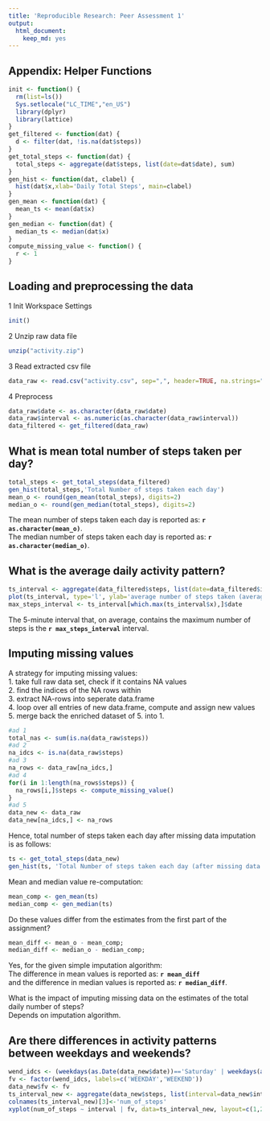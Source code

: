 ```yaml
---
title: 'Reproducible Research: Peer Assessment 1'
output:
  html_document:
    keep_md: yes
---
```

## Appendix: Helper Functions
```r
init <- function() {
  rm(list=ls())
  Sys.setlocale("LC_TIME","en_US")  
  library(dplyr)
  library(lattice) 
}
get_filtered <- function(dat) {
  d <- filter(dat, !is.na(dat$steps))
}
get_total_steps <- function(dat) {
  total_steps <- aggregate(dat$steps, list(date=dat$date), sum)
}
gen_hist <- function(dat, clabel) {
  hist(dat$x,xlab='Daily Total Steps', main=clabel)  
}
gen_mean <- function(dat) {
  mean_ts <- mean(dat$x)
}
gen_median <- function(dat) {
  median_ts <- median(dat$x)
}
compute_missing_value <- function() {
  r <- 1
}
```

## Loading and preprocessing the data
1 Init Workspace Settings
```r
init()
```
2 Unzip raw data file
```r
unzip("activity.zip")
```
3 Read extracted csv file
```r
data_raw <- read.csv("activity.csv", sep=",", header=TRUE, na.strings="NA")
```
4 Preprocess
```r
data_raw$date <- as.character(data_raw$date)
data_raw$interval <- as.numeric(as.character(data_raw$interval))
data_filtered <- get_filtered(data_raw)
```

## What is mean total number of steps taken per day?
```r
total_steps <- get_total_steps(data_filtered)
gen_hist(total_steps,'Total Number of steps taken each day')
mean_o <- round(gen_mean(total_steps), digits=2)
median_o <- round(gen_median(total_steps), digits=2)
```
The mean number of steps taken each day is reported as: **`r as.character(mean_o)`**.  
The median number of steps taken each day is reported as: **`r as.character(median_o)`**.


## What is the average daily activity pattern?
```r
ts_interval <- aggregate(data_filtered$steps, list(date=data_filtered$interval), mean)
plot(ts_interval, type='l', ylab='average number of steps taken (averaged across all days)', xlab='5 minute intervals')
max_steps_interval <- ts_interval[which.max(ts_interval$x),]$date
```
The 5-minute interval that, on average, contains the maximum number of steps is the **`r max_steps_interval`** interval.


## Imputing missing values
A strategy for imputing missing values:  
1.  take full raw data set, check if it contains NA values  
2.  find the indices of the NA rows within  
3.  extract NA-rows into seperate data.frame  
4.  loop over all entries of new data.frame, compute and assign new values  
5.  merge back the enriched dataset of 5. into 1.  

```r
#ad 1
total_nas <- sum(is.na(data_raw$steps))
#ad 2
na_idcs <- is.na(data_raw$steps)
#ad 3
na_rows <- data_raw[na_idcs,]
#ad 4
for(i in 1:length(na_rows$steps)) {
  na_rows[i,]$steps <- compute_missing_value()
}
#ad 5
data_new <- data_raw
data_new[na_idcs,] <- na_rows
```
Hence, total number of steps taken each day after missing data imputation is as follows:
```r
ts <- get_total_steps(data_new)
gen_hist(ts, 'Total Number of steps taken each day (after missing data imputation)')
```

Mean and median value re-computation:
```r
mean_comp <- gen_mean(ts)
median_comp <- gen_median(ts)
```
Do these values differ from the estimates from the first part of the assignment? 
```r
mean_diff <- mean_o - mean_comp;
median_diff <- median_o - median_comp;
```
Yes, for the given simple imputation algorithm:  
The difference in mean values is reported as: **`r mean_diff`**  
and the difference in median values is reported as: **`r median_diff`**.

What is the impact of imputing missing data on the estimates of the total daily number of steps?  
Depends on imputation algorithm.



## Are there differences in activity patterns between weekdays and weekends?
```r
wend_idcs <- (weekdays(as.Date(data_new$date))=='Saturday' | weekdays(as.Date(data_new$date))=='Sunday')
fv <- factor(wend_idcs, labels=c('WEEKDAY','WEEKEND'))
data_new$fv <- fv
ts_interval_new <- aggregate(data_new$steps, list(interval=data_new$interval, fv=data_new$fv), mean)
colnames(ts_interval_new)[3]<-'num_of_steps'
xyplot(num_of_steps ~ interval | fv, data=ts_interval_new, layout=c(1,2), type='l')
```
